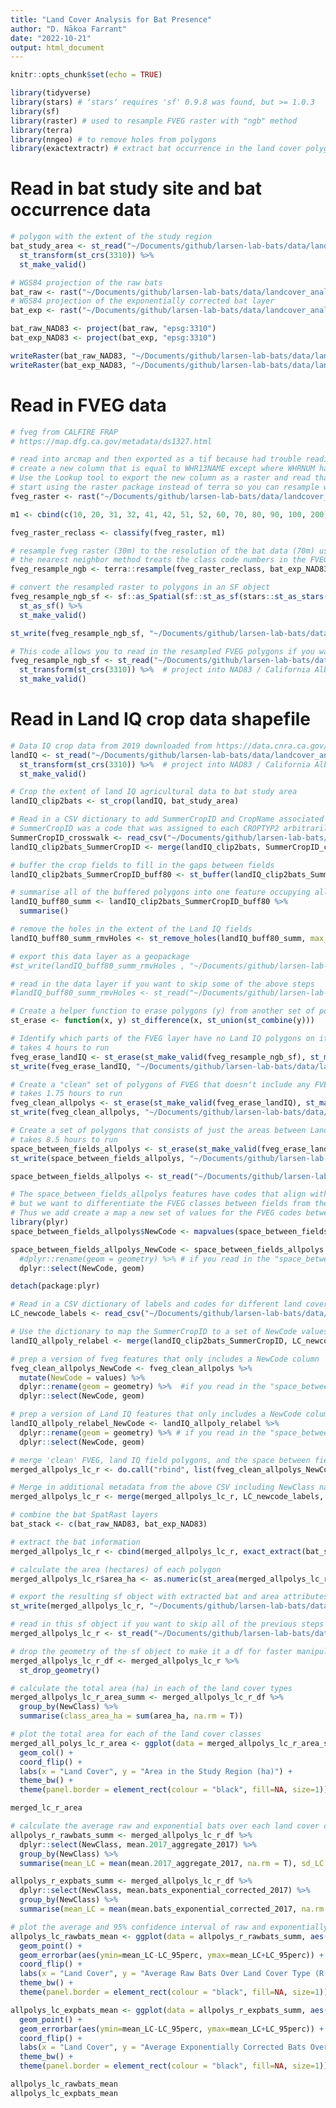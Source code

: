 ```yaml
---
title: "Land Cover Analysis for Bat Presence"
author: "D. Nākoa Farrant"
date: "2022-10-21"
output: html_document
---
```


```r
knitr::opts_chunk$set(echo = TRUE)
```

```r
library(tidyverse)
library(stars) # ʻstarsʻ requires 'sf' 0.9.8 was found, but >= 1.0.3
library(sf)
library(raster) # used to resample FVEG raster with "ngb" method
library(terra)
library(nngeo) # to remove holes from polygons
library(exactextractr) # extract bat occurrence in the land cover polygons
```

# Read in bat study site and bat occurrence data
```r
# polygon with the extent of the study region
bat_study_area <- st_read("~/Documents/github/larsen-lab-bats/data/landcover_analysis/bats/bats_study_area/bats_study_area.shp") %>% 
  st_transform(st_crs(3310)) %>% 
  st_make_valid()

# WGS84 projection of the raw bats
bat_raw <- rast("~/Documents/github/larsen-lab-bats/data/landcover_analysis/bats/2017_aggregate_2017.tif") 
# WGS84 projection of the exponentially corrected bat layer
bat_exp <- rast("~/Documents/github/larsen-lab-bats/data/landcover_analysis/bats/bats_exponential_corrected_2017.tif") 
```

```r
bat_raw_NAD83 <- project(bat_raw, "epsg:3310")
bat_exp_NAD83 <- project(bat_exp, "epsg:3310")
```

```r
writeRaster(bat_raw_NAD83, "~/Documents/github/larsen-lab-bats/data/landcover_analysis/bats/bats_aggregate_2017_NAD83.tif", overwrite = T)
writeRaster(bat_exp_NAD83, "~/Documents/github/larsen-lab-bats/data/landcover_analysis/bats/bats_exponential_corrected_2017_NAD83.tif", overwrite = T)
```

# Read in FVEG data
```r
# fveg from CALFIRE FRAP
# https://map.dfg.ca.gov/metadata/ds1327.html

# read into arcmap and then exported as a tif because had trouble reading the geodatabase in R
# create a new column that is equal to WHR13NAME except where WHRNUM has riparian values: 15 (Desert Riparian), 19, 37 (Montane Riparian), 56 (Valley Foothill Riparian)
# Use the Lookup tool to export the new column as a raster and read that in here
# start using the raster package instead of terra so you can resample with nearest neighbor method
fveg_raster <- rast("~/Documents/github/larsen-lab-bats/data/landcover_analysis/fveg/fveg_ReclassVegCode_NAD83.tif")
```


```r
m1 <- cbind(c(10, 20, 31, 32, 41, 42, 51, 52, 60, 70, 80, 90, 100, 200), c(10, 20, 30, 30, 40, 40, 50, 50, 60, 70, 80, 101, 101, 101)) 

fveg_raster_reclass <- classify(fveg_raster, m1)
```


```r
# resample fveg raster (30m) to the resolution of the bat data (70m) using the nearest neighbor method
# the nearest neighbor method treats the class code numbers in the FVEG raster as categorical variables
fveg_resample_ngb <- terra::resample(fveg_raster_reclass, bat_exp_NAD83, method = "near")

# convert the resampled raster to polygons in an SF object
fveg_resample_ngb_sf <- sf::as_Spatial(sf::st_as_sf(stars::st_as_stars(fveg_resample_ngb), as_points = FALSE, merge = T)) %>% 
  st_as_sf() %>% 
  st_make_valid()

st_write(fveg_resample_ngb_sf, "~/Documents/github/larsen-lab-bats/data/landcover_analysis/fveg/fveg_resample_ngb_sf.gpkg", append = F)
```

```r
# This code allows you to read in the resampled FVEG polygons if you want to skp to this step
fveg_resample_ngb_sf <- st_read("~/Documents/github/larsen-lab-bats/data/landcover_analysis/fveg/fveg_resample_ngb_sf.gpkg") %>% 
  st_transform(st_crs(3310)) %>%  # project into NAD83 / California Albers projection
  st_make_valid()
```

# Read in Land IQ crop data shapefile
```r
# Data IQ crop data from 2019 downloaded from https://data.cnra.ca.gov/dataset/statewide-crop-mapping
landIQ <- st_read("~/Documents/github/larsen-lab-bats/data/landcover_analysis/i15_Crop_Mapping_2019/i15_Crop_Mapping_2019.shp") %>% 
  st_transform(st_crs(3310)) %>%  # project into NAD83 / California Albers projection
  st_make_valid()
```

```r
# Crop the extent of land IQ agricultural data to bat study area
landIQ_clip2bats <- st_crop(landIQ, bat_study_area)

# Read in a CSV dictionary to add SummerCropID and CropName associated with the CROPTYP2 column in the original landIQ dataset
# SummerCropID was a code that was assigned to each CROPTYP2 arbitrarily in alphabetical order. The CropName is derived from the metadata associated with each CROPTYP2 abbreviation  
SummerCropID_crosswalk <- read_csv("~/Documents/github/larsen-lab-bats/data/landcover_analysis/CSV_files/SummerCropID.csv")
landIQ_clip2bats_SummerCropID <- merge(landIQ_clip2bats, SummerCropID_crosswalk, by = "CROPTYP2")
```

```r
# buffer the crop fields to fill in the gaps between fields
landIQ_clip2bats_SummerCropID_buff80 <- st_buffer(landIQ_clip2bats_SummerCropID, 80)

# summarise all of the buffered polygons into one feature occupying all of the area covered by Land IQ fields
landIQ_buff80_summ <- landIQ_clip2bats_SummerCropID_buff80 %>% 
  summarise()

# remove the holes in the extent of the Land IQ fields
landIQ_buff80_summ_rmvHoles <- st_remove_holes(landIQ_buff80_summ, max_area = 0)

# export this data layer as a geopackage
#st_write(landIQ_buff80_summ_rmvHoles , "~/Documents/github/larsen-lab-bats/data/landcover_analysis/output_layers/landIQ_buff80_summ_rmvHoles.gpkg")
```

```r
# read in the data layer if you want to skip some of the above steps
#landIQ_buff80_summ_rmvHoles <- st_read("~/Documents/github/larsen-lab-bats/data/landcover_analysis/output_layers/landIQ_buff80_summ_rmvHoles.gpkg")
```

```r
# Create a helper function to erase polygons (y) from another set of polygons (x)
st_erase <- function(x, y) st_difference(x, st_union(st_combine(y)))
```

```r
# Identify which parts of the FVEG layer have no Land IQ polygons on it
# takes 4 hours to run
fveg_erase_landIQ <- st_erase(st_make_valid(fveg_resample_ngb_sf), st_make_valid(landIQ_clip2bats_SummerCropID))
st_write(fveg_erase_landIQ, "~/Documents/github/larsen-lab-bats/data/landcover_analysis/output_layers/fveg_erase_landIQ.gpkg", append = F)

# Create a "clean" set of polygons of FVEG that doesnʻt include any FVEG polygons that occupy the spaces between land IQ fields
# takes 1.75 hours to run
fveg_clean_allpolys <- st_erase(st_make_valid(fveg_erase_landIQ), st_make_valid(landIQ_buff80_summ_rmvHoles))
st_write(fveg_clean_allpolys, "~/Documents/github/larsen-lab-bats/data/landcover_analysis/output_layers/fveg_clean_allpolys.gpkg", append = F)

# Create a set of polygons that consists of just the areas between Land IQ fields with FVEG land cover classes
# takes 8.5 hours to run
space_between_fields_allpolys <- st_erase(st_make_valid(fveg_erase_landIQ), st_make_valid(fveg_clean_allpolys))
st_write(space_between_fields_allpolys, "~/Documents/github/larsen-lab-bats/data/landcover_analysis/output_layers/space_between_fields_allpolys.gpkg", append = F)
```

```r
space_between_fields_allpolys <- st_read("~/Documents/github/larsen-lab-bats/data/landcover_analysis/output_layers/space_between_fields_allpolys.gpkg")
```


```r
# The space_between_fields_allpolys features have codes that align with the NewCode column in FVEG
# but we want to differentiate the FVEG classes between fields from the larger clusters of FVEG 'natural lands' because the FVEG between land IQ fields might not be that 'natural'
# Thus we add create a map a new set of values for the FVEG codes between fields and rename that column to be NewCode to make it easier to rbind the three sets of polygons (land IQ, fveg, space between fields) in a future step
library(plyr)
space_between_fields_allpolys$NewCode <- mapvalues(space_between_fields_allpolys$values, from = c("10", "20", "30", "40", "50", "60", "70", "80", "101"), to = c("210", "220", "230", "240", "250", "260", "270", "280", "290"))

space_between_fields_allpolys_NewCode <- space_between_fields_allpolys %>% 
  #dplyr::rename(geom = geometry) %>% # if you read in the "space_between_fields_allpolys.gpkg" end result, the name of the 'geometry' column will already be abbreviated as 'geom'. Otherwise you may need to rename the column to match the 'geom' column in the other FVEG and landIQ datasets you'll merge later
  dplyr::select(NewCode, geom)

detach(package:plyr)
```


```r
# Read in a CSV dictionary of labels and codes for different land cover types
LC_newcode_labels <- read_csv("~/Documents/github/larsen-lab-bats/data/landcover_analysis/CSV_files/newcode_labels.csv")

# Use the dictionary to map the SummerCropID to a set of NewCode values
landIQ_allpoly_relabel <- merge(landIQ_clip2bats_SummerCropID, LC_newcode_labels, by.x = "SummerCropID", by.y = "LC_ID")
```


```r
# prep a version of fveg features that only includes a NewCode column
fveg_clean_allpolys_NewCode <- fveg_clean_allpolys %>% 
  mutate(NewCode = values) %>% 
  dplyr::rename(geom = geometry) %>%  #if you read in the "space_between_fields_allpolys.gpkg" end result, the name of the 'geometry' column will already be abbreviated as 'geom'. Otherwise you may need to rename the column to match the 'geom' column in the other FVEG and landIQ datasets you'll merge later
  dplyr::select(NewCode, geom)

# prep a version of Land IQ features that only includes a NewCode column
landIQ_allpoly_relabel_NewCode <- landIQ_allpoly_relabel %>% 
  dplyr::rename(geom = geometry) %>% # if you read in the "space_between_fields_allpolys.gpkg" end result, the name of the 'geometry' column will already be abbreviated as 'geom'. Otherwise you may need to rename the column to match the 'geom' column in the other FVEG and landIQ datasets you'll merge later
  dplyr::select(NewCode, geom)

# merge 'clean' FVEG, land IQ field polygons, and the space between field polygons into one sf layer with distinct NewCode values for each land cover type
merged_allpolys_lc_r <- do.call("rbind", list(fveg_clean_allpolys_NewCode, landIQ_allpoly_relabel_NewCode, space_between_fields_allpolys_NewCode))

# Merge in additional metadata from the above CSV including NewClass names based on the NewCode values
merged_allpolys_lc_r <- merge(merged_allpolys_lc_r, LC_newcode_labels, by = "NewCode")
```

```r
# combine the bat SpatRast layers
bat_stack <- c(bat_raw_NAD83, bat_exp_NAD83)

# extract the bat information
merged_allpolys_lc_r <- cbind(merged_allpolys_lc_r, exact_extract(bat_stack, merged_allpolys_lc_r, fun = c('mean', 'stdev')))

# calculate the area (hectares) of each polygon
merged_allpolys_lc_r$area_ha <- as.numeric(st_area(merged_allpolys_lc_r))/(1e4)

# export the resulting sf object with extracted bat and area attributes
st_write(merged_allpolys_lc_r, "~/Documents/github/larsen-lab-bats/data/landcover_analysis/output_layers/merged_allpolys_lc_r.gpkg", append = F)
```

```r
# read in this sf object if you want to skip all of the previous steps
merged_allpolys_lc_r <- st_read("~/Documents/github/larsen-lab-bats/data/landcover_analysis/output_layers/merged_allpolys_lc_r.gpkg")
```

```r
# drop the geometry of the sf object to make it a df for faster manipulation
merged_allpolys_lc_r_df <- merged_allpolys_lc_r %>% 
  st_drop_geometry()

# calculate the total area (ha) in each of the land cover types
merged_allpolys_lc_r_area_summ <- merged_allpolys_lc_r_df %>% 
  group_by(NewClass) %>% 
  summarise(class_area_ha = sum(area_ha, na.rm = T))
```

```r
# plot the total area for each of the land cover classes
merged_all_polys_lc_r_area <- ggplot(data = merged_allpolys_lc_r_area_summ, aes(x = reorder(NewClass, class_area_ha), y = class_area_ha)) +
  geom_col() + 
  coord_flip() +
  labs(x = "Land Cover", y = "Area in the Study Region (ha)") +
  theme_bw() +
  theme(panel.border = element_rect(colour = "black", fill=NA, size=1))

merged_lc_r_area
```


```r
# calculate the average raw and exponential bats over each land cover class as well as a 95% confidence interval
allpolys_r_rawbats_summ <- merged_allpolys_lc_r_df %>% 
  dplyr::select(NewClass, mean.2017_aggregate_2017) %>% 
  group_by(NewClass) %>% 
  summarise(mean_LC = mean(mean.2017_aggregate_2017, na.rm = T), sd_LC = sd(mean.2017_aggregate_2017, na.rm = T), obs_count = length(NewClass), se_LC = sd_LC/sqrt(obs_count), LC_95perc = 1.96*se_LC)

allpolys_r_expbats_summ <- merged_allpolys_lc_r_df %>% 
  dplyr::select(NewClass, mean.bats_exponential_corrected_2017) %>% 
  group_by(NewClass) %>% 
  summarise(mean_LC = mean(mean.bats_exponential_corrected_2017, na.rm = T), sd_LC = sd(mean.bats_exponential_corrected_2017, na.rm = T), obs_count = length(NewClass), se_LC = sd_LC/sqrt(obs_count), LC_95perc = 1.96*se_LC)
```

```r
# plot the average and 95% confidence interval of raw and exponentially corrected bats over each land cover type
allpolys_lc_rawbats_mean <- ggplot(data = allpolys_r_rawbats_summ, aes(x = reorder(NewClass, mean_LC), y = mean_LC)) + 
  geom_point() +
  geom_errorbar(aes(ymin=mean_LC-LC_95perc, ymax=mean_LC+LC_95perc)) +
  coord_flip() + 
  labs(x = "Land Cover", y = "Average Raw Bats Over Land Cover Type (R all polygons)") +
  theme_bw() +
  theme(panel.border = element_rect(colour = "black", fill=NA, size=1))

allpolys_lc_expbats_mean <- ggplot(data = allpolys_r_expbats_summ, aes(x = reorder(NewClass, mean_LC), y = mean_LC)) + 
  geom_point() +
  geom_errorbar(aes(ymin=mean_LC-LC_95perc, ymax=mean_LC+LC_95perc)) +
  coord_flip() + 
  labs(x = "Land Cover", y = "Average Exponentially Corrected Bats Over Land Cover Type (R all polygons)") +
  theme_bw() +
  theme(panel.border = element_rect(colour = "black", fill=NA, size=1))

allpolys_lc_rawbats_mean
allpolys_lc_expbats_mean
```